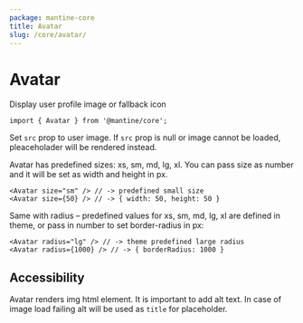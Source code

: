 ```yaml
---
package: mantine-core
title: Avatar
slug: /core/avatar/
---
```



# Avatar

Display user profile image or fallback icon

<PageHeader
  source="mantine-core/src/Avatar/Avatar.tsx"
  docs="core/Avatar.mdx"
  package="@mantine/core"
/>

```tsx
import { Avatar } from '@mantine/core';
```

<AvatarBaseDemo />

Set `src` prop to user image. If `src` prop is null or image cannot be loaded, pleaceholader will be rendered instead.

<AvatarPlaceholderDemo />

<AvatarConfigurator />

Avatar has predefined sizes: xs, sm, md, lg, xl.
You can pass size as number and it will be set as width and height in px.

```tsx
<Avatar size="sm" /> // -> predefined small size
<Avatar size={50} /> // -> { width: 50, height: 50 }
```

Same with radius – predefined values for xs, sm, md, lg, xl are defined in <GatsbyLink to="/theming">theme</GatsbyLink>,
or pass in number to set border-radius in px:

```tsx
<Avatar radius="lg" /> // -> theme predefined large radius
<Avatar radius={1000} /> // -> { borderRadius: 1000 }
```

<PropsTable component="Avatar" />

## Accessibility

Avatar renders img html element. It is important to add alt text.
In case of image load failing alt will be used as `title` for placeholder.
